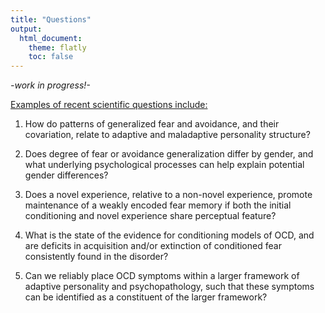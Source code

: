 ```yaml
---
title: "Questions"
output:
  html_document:
    theme: flatly
    toc: false
---
```


*-work in progress!-*

[Examples of recent scientific questions include:]{.ul}

1.  How do patterns of generalized fear and avoidance, and their covariation, relate to adaptive and maladaptive personality structure?

2.  Does degree of fear or avoidance generalization differ by gender, and what underlying psychological processes can help explain potential gender differences?

3.  Does a novel experience, relative to a non-novel experience, promote maintenance of a weakly encoded fear memory if both the initial conditioning and novel experience share perceptual feature?

4.  What is the state of the evidence for conditioning models of OCD, and are deficits in acquisition and/or extinction of conditioned fear consistently found in the disorder?

5.  Can we reliably place OCD symptoms within a larger framework of adaptive personality and psychopathology, such that these symptoms can be identified as a constituent of the larger framework?
